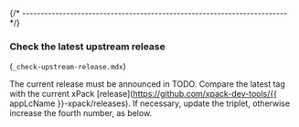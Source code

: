 
{/* ------------------------------------------------------------------------ */}

### Check the latest upstream release

(`_check-upstream-release.mdx`)

The current release must be announced in
TODO.
Compare the latest tag with the current xPack
[release](https://github.com/xpack-dev-tools/{{ appLcName }}-xpack/releases).
If necessary, update the triplet, otherwise increase the fourth number,
as below.
